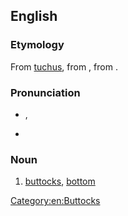 ==English==

===Etymology===
From [[tuchus]], from {{uder|en|yi|תּחת|tr=tokhes}}, from {{uder|en|he|תַּחַת||underside, buttocks|tr=tákhat}}.

===Pronunciation===
* {{enPR|to͝oshʹ-i}}, {{IPA|en|/ˈtʊʃi/}}
* {{rhymes|en|ʊʃi|s=2}}

===Noun===
{{en-noun}}

# {{lb|en|colloquial|often|childish}} [[buttocks]], [[bottom]]

[[Category:en:Buttocks]]